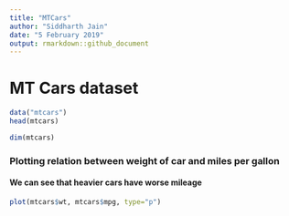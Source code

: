 ```yaml
---
title: "MTCars"
author: "Siddharth Jain"
date: "5 February 2019"
output: rmarkdown::github_document
---
```

# MT Cars dataset

```r
data("mtcars")
head(mtcars)

dim(mtcars)

```
### Plotting relation between weight of car and miles per gallon
#### We can see that heavier cars have worse mileage
```r
plot(mtcars$wt, mtcars$mpg, type="p")
```